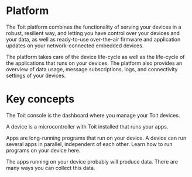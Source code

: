 # Platform

The Toit platform combines the functionality of serving your devices in a robust, resilient way, and letting you have control over your devices and
your data, as well as ready-to-use over-the-air firmware and application updates on your network-connected embedded devices.

The platform takes care of the device life-cycle as well as the life-cycle of the applications that runs on your devices.
The platform also provides an overview of data usage, message subscriptions, logs, and connectivity settings of your devices.

# Key concepts

<Boxes>

<Box title="Console" to="./console">

The Toit console is the dashboard where you manage your Toit devices.

</Box>

<Box title="Device" to="./devices">

A device is a microcontroller with Toit installed that runs your apps. 

</Box>

<Box title="Apps" to="./apps">

Apps are long-running programs that run on your device. A device can run several apps in parallel, independent of each other. Learn how to run programs on your device here.

</Box>

<Box title="Data" to="./data">

The apps running on your device probably will produce data. There are many ways you can collect this data.

</Box>

</Boxes>